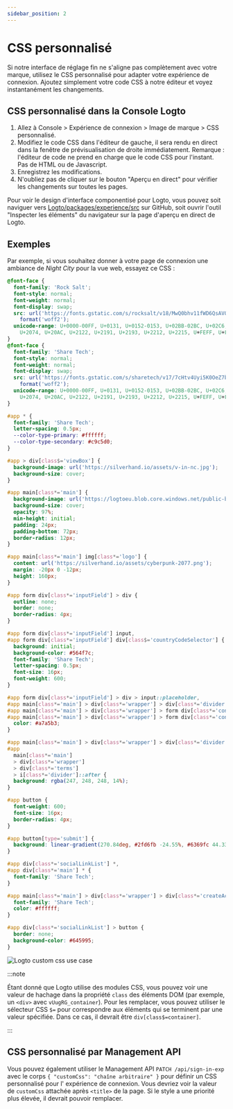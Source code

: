 ```yaml
---
sidebar_position: 2
---
```


# CSS personnalisé

Si notre interface de réglage fin ne s'aligne pas complètement avec votre marque, utilisez le CSS personnalisé pour adapter votre expérience de connexion. Ajoutez simplement votre code CSS à notre éditeur et voyez instantanément les changements.

## CSS personnalisé dans la Console Logto

1. Allez à <CloudLink to="/sign-in-experience/branding">Console > Expérience de connexion > Image de marque > CSS personnalisé</CloudLink>.
2. Modifiez le code CSS dans l'éditeur de gauche, il sera rendu en direct dans la fenêtre de prévisualisation de droite immédiatement. Remarque : l'éditeur de code ne prend en charge que le code CSS pour l'instant. Pas de HTML ou de Javascript.
3. Enregistrez les modifications.
4. N'oubliez pas de cliquer sur le bouton "Aperçu en direct" pour vérifier les changements sur toutes les pages.

Pour voir le design d'interface componentisé pour Logto, vous pouvez soit naviguer vers [Logto/packages/experience/src](https://github.com/logto-io/logto/tree/master/packages/experience/src) sur GitHub, soit ouvrir l'outil "Inspecter les éléments" du navigateur sur la page d'aperçu en direct de Logto.

## Exemples

Par exemple, si vous souhaitez donner à votre page de connexion une ambiance de _Night City_ pour la vue web, essayez ce CSS :

```css
@font-face {
  font-family: 'Rock Salt';
  font-style: normal;
  font-weight: normal;
  font-display: swap;
  src: url('https://fonts.gstatic.com/s/rocksalt/v18/MwQ0bhv11fWD6QsAVOZrt0M6p7NGrQ.woff2')
    format('woff2');
  unicode-range: U+0000-00FF, U+0131, U+0152-0153, U+02BB-02BC, U+02C6, U+02DA, U+02DC, U+2000-206F,
    U+2074, U+20AC, U+2122, U+2191, U+2193, U+2212, U+2215, U+FEFF, U+FFFD;
}
@font-face {
  font-family: 'Share Tech';
  font-style: normal;
  font-weight: normal;
  font-display: swap;
  src: url('https://fonts.gstatic.com/s/sharetech/v17/7cHtv4Uyi5K0OeZ7bohU8H0JmBUhfrE.woff2')
    format('woff2');
  unicode-range: U+0000-00FF, U+0131, U+0152-0153, U+02BB-02BC, U+02C6, U+02DA, U+02DC, U+2000-206F,
    U+2074, U+20AC, U+2122, U+2191, U+2193, U+2212, U+2215, U+FEFF, U+FFFD;
}

#app * {
  font-family: 'Share Tech';
  letter-spacing: 0.5px;
  --color-type-primary: #ffffff;
  --color-type-secondary: #c9c5d0;
}

#app > div[class$='viewBox'] {
  background-image: url('https://silverhand.io/assets/v-in-nc.jpg');
  background-size: cover;
}

#app main[class*='main'] {
  background-image: url('https://logtoeu.blob.core.windows.net/public-blobs/g3cp4y/m-g3cp4y/2024/01/02/w9j0x57g/gentle-universe.png');
  background-size: cover;
  opacity: 97%;
  min-height: initial;
  padding: 24px;
  padding-bottom: 72px;
  border-radius: 12px;
}

#app main[class*='main'] img[class*='logo'] {
  content: url('https://silverhand.io/assets/cyberpunk-2077.png');
  margin: -20px 0 -12px;
  height: 160px;
}

#app form div[class*='inputField'] > div {
  outline: none;
  border: none;
  border-radius: 4px;
}

#app form div[class*='inputField'] input,
#app form div[class*='inputField'] div[class$='countryCodeSelector'] {
  background: initial;
  background-color: #564f7c;
  font-family: 'Share Tech';
  letter-spacing: 0.5px;
  font-size: 16px;
  font-weight: 600;
}

#app form div[class*='inputField'] > div > input::placeholder,
#app main[class*='main'] > div[class*='wrapper'] > div[class*='divider'],
#app main[class*='main'] > div[class*='wrapper'] > form div[class*='content'],
#app main[class*='main'] > div[class*='wrapper'] > form div[class*='content'] > span {
  color: #a7a5b3;
}

#app main[class*='main'] > div[class*='wrapper'] > div[class*='divider'] > i[class*='line'],
#app
  main[class*='main']
  > div[class*='wrapper']
  > div[class*='terms']
  > i[class*='divider']::after {
  background: rgba(247, 248, 248, 14%);
}

#app button {
  font-weight: 600;
  font-size: 16px;
  border-radius: 4px;
}

#app button[type='submit'] {
  background: linear-gradient(270.84deg, #2fd6fb -24.55%, #6369fc 44.33%, #a741eb 119.2%), #5d34f2;
}

#app div[class*='socialLinkList'] *,
#app div[class*='main'] * {
  font-family: 'Share Tech';
}

#app main[class*='main'] > div[class*='wrapper'] > div[class*='createAccount'] {
  font-family: 'Share Tech';
  color: #ffffff;
}

#app div[class*='socialLinkList'] > button {
  border: none;
  background-color: #645995;
}
```

![Logto custom css use case](./assets/logto-custom-css-use-case.png)

:::note

Étant donné que Logto utilise des modules CSS, vous pouvez voir une valeur de hachage dans la propriété `class` des éléments DOM (par exemple, un `<div>` avec `vUugRG_container`). Pour les remplacer, vous pouvez utiliser le sélecteur CSS `$=` pour correspondre aux éléments qui se terminent par une valeur spécifiée. Dans ce cas, il devrait être `div[class$=container]`.

:::

## CSS personnalisé par Management API

Vous pouvez également utiliser le Management API `PATCH /api/sign-in-exp` avec le corps `{ "customCss": "chaîne arbitraire" }` pour définir un CSS personnalisé pour l' expérience de connexion. Vous devriez voir la valeur de `customCss` attachée après `<title>` de la page. Si le style a une priorité plus élevée, il devrait pouvoir remplacer.
